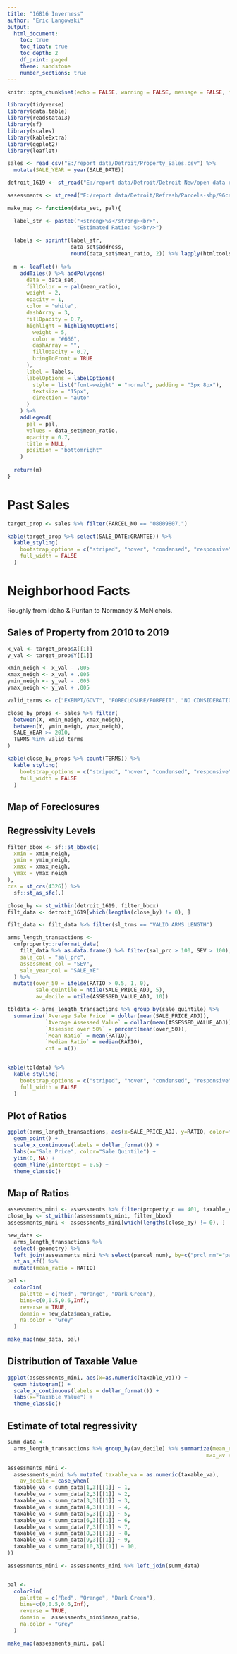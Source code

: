 ```yaml
---
title: "16816 Inverness"
author: "Eric Langowski"
output:
  html_document:
    toc: true
    toc_float: true
    toc_depth: 2
    df_print: paged
    theme: sandstone
    number_sections: true
---
```


```r
knitr::opts_chunk$set(echo = FALSE, warning = FALSE, message = FALSE, fig.width = 7, fig.height = 5)

library(tidyverse)
library(data.table)
library(readstata13)
library(sf)
library(scales)
library(kableExtra)
library(ggplot2)
library(leaflet)

sales <- read_csv("E:/report data/Detroit/Property_Sales.csv") %>% 
  mutate(SALE_YEAR = year(SALE_DATE))

detroit_1619 <- st_read("E:/report data/Detroit/Detroit New/open data refresh/geocoded_parcels.shp")

assessments <- st_read("E:/report data/Detroit/Refresh/Parcels-shp/96caebee-aa31-4840-ad1b-18cf566d6b6e202047-1-vklj93.jb3n9.shp")

make_map <- function(data_set, pal){

  label_str <- paste0("<strong>%s</strong><br>",
                      "Estimated Ratio: %s<br/>")
  
  labels <- sprintf(label_str,
                    data_set$address,
                    round(data_set$mean_ratio, 2)) %>% lapply(htmltools::HTML)
  
  m <- leaflet() %>%
    addTiles() %>% addPolygons(
      data = data_set,
      fillColor = ~ pal(mean_ratio),
      weight = 2,
      opacity = 1,
      color = "white",
      dashArray = 3,
      fillOpacity = 0.7,
      highlight = highlightOptions(
        weight = 5,
        color = "#666",
        dashArray = "",
        fillOpacity = 0.7,
        bringToFront = TRUE
      ),
      label = labels,
      labelOptions = labelOptions(
        style = list("font-weight" = "normal", padding = "3px 8px"),
        textsize = "15px",
        direction = "auto"
      )
    ) %>%
    addLegend(
      pal = pal,
      values = data_set$mean_ratio,
      opacity = 0.7,
      title = NULL,
      position = "bottomright"
    )
  
  return(m)
}
```

# Past Sales

```r
target_prop <- sales %>% filter(PARCEL_NO == "08009807.")

kable(target_prop %>% select(SALE_DATE:GRANTEE)) %>%
  kable_styling(
    bootstrap_options = c("striped", "hover", "condensed", "responsive"),
    full_width = FALSE
  )
```

# Neighborhood Facts

Roughly from Idaho & Puritan to Normandy & McNichols.

## Sales of Property from 2010 to 2019

```r
x_val <- target_prop$X[[1]]
y_val <- target_prop$Y[[1]]

xmin_neigh <- x_val - .005
xmax_neigh <- x_val + .005
ymin_neigh <- y_val - .005
ymax_neigh <- y_val + .005

valid_terms <- c("EXEMPT/GOVT", "FORECLOSURE/FORFEIT", "NO CONSIDERATION", "NOT ARMS LENGTH", "VALID ARMS LENGTH")

close_by_props <- sales %>% filter(
  between(X, xmin_neigh, xmax_neigh),
  between(Y, ymin_neigh, ymax_neigh),
  SALE_YEAR >= 2010,
  TERMS %in% valid_terms
)

kable(close_by_props %>% count(TERMS)) %>%
  kable_styling(
    bootstrap_options = c("striped", "hover", "condensed", "responsive"),
    full_width = FALSE
  )
```

## Map of Foreclosures



## Regressivity Levels

```r
filter_bbox <- sf::st_bbox(c(
  xmin = xmin_neigh,
  ymin = ymin_neigh,
  xmax = xmax_neigh,
  ymax = ymax_neigh
),
crs = st_crs(4326)) %>%
  sf::st_as_sfc(.)

close_by <- st_within(detroit_1619, filter_bbox)
filt_data <- detroit_1619[which(lengths(close_by) != 0), ]

filt_data <- filt_data %>% filter(sl_trms == "VALID ARMS LENGTH")

arms_length_transactions <-
  cmfproperty::reformat_data(
    filt_data %>% as.data.frame() %>% filter(sal_prc > 100, SEV > 100),
    sale_col = "sal_prc",
    assessment_col = "SEV",
    sale_year_col = "SALE_YE"
  ) %>% 
  mutate(over_50 = ifelse(RATIO > 0.5, 1, 0),
         sale_quintile = ntile(SALE_PRICE_ADJ, 5),
         av_decile = ntile(ASSESSED_VALUE_ADJ, 10))

tbldata <- arms_length_transactions %>% group_by(sale_quintile) %>%
  summarize(`Average Sale Price` = dollar(mean(SALE_PRICE_ADJ)),
            `Average Assessed Value` = dollar(mean(ASSESSED_VALUE_ADJ)),
            `Assessed over 50%` = percent(mean(over_50)),
            `Mean Ratio` = mean(RATIO),
            `Median Ratio` = median(RATIO),
            cnt = n())


kable(tbldata) %>%
  kable_styling(
    bootstrap_options = c("striped", "hover", "condensed", "responsive"),
    full_width = FALSE
  )
```

## Plot of Ratios

```r
ggplot(arms_length_transactions, aes(x=SALE_PRICE_ADJ, y=RATIO, color=factor(sale_quintile))) + 
  geom_point() + 
  scale_x_continuous(labels = dollar_format()) +
  labs(x="Sale Price", color="Sale Quintile") +
  ylim(0, NA) +
  geom_hline(yintercept = 0.5) + 
  theme_classic()
```

## Map of Ratios

```r
assessments_mini <- assessments %>% filter(property_c == 401, taxable_va > 100)
close_by <- st_within(assessments_mini, filter_bbox)
assessments_mini <- assessments_mini[which(lengths(close_by) != 0), ]

new_data <-
  arms_length_transactions %>% 
  select(-geometry) %>%
  left_join(assessments_mini %>% select(parcel_num), by=c("prcl_nm"="parcel_num")) %>%
  st_as_sf() %>%
  mutate(mean_ratio = RATIO)

pal <-
  colorBin(
    palette = c("Red", "Orange", "Dark Green"),
    bins=c(0,0.5,0.6,Inf),
    reverse = TRUE,
    domain = new_data$mean_ratio,
    na.color = "Grey"
  )

make_map(new_data, pal)
```

## Distribution of Taxable Value

```r
ggplot(assessments_mini, aes(x=as.numeric(taxable_va))) +
  geom_histogram() +
  scale_x_continuous(labels = dollar_format()) +
  labs(x="Taxable Value") + 
  theme_classic()
```

## Estimate of total regressivity

```r
summ_data <- 
  arms_length_transactions %>% group_by(av_decile) %>% summarize(mean_ratio = mean(RATIO),
                                                               max_av = max(ASSESSED_VALUE_ADJ))

assessments_mini <-
  assessments_mini %>% mutate( taxable_va = as.numeric(taxable_va),
    av_decile = case_when(
  taxable_va < summ_data[1,3][[1]] ~ 1,
  taxable_va < summ_data[2,3][[1]] ~ 2,
  taxable_va < summ_data[3,3][[1]] ~ 3,
  taxable_va < summ_data[4,3][[1]] ~ 4,
  taxable_va < summ_data[5,3][[1]] ~ 5,
  taxable_va < summ_data[6,3][[1]] ~ 6,
  taxable_va < summ_data[7,3][[1]] ~ 7,
  taxable_va < summ_data[8,3][[1]] ~ 8,
  taxable_va < summ_data[9,3][[1]] ~ 9,
  taxable_va < summ_data[10,3][[1]] ~ 10,
))

assessments_mini <- assessments_mini %>% left_join(summ_data)


pal <-
  colorBin(
    palette = c("Red", "Orange", "Dark Green"),
    bins=c(0,0.5,0.6,Inf),
    reverse = TRUE,
    domain =  assessments_mini$mean_ratio,
    na.color = "Grey"
  )

make_map(assessments_mini, pal)
```




